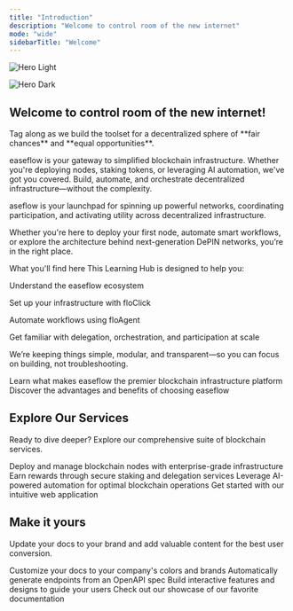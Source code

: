 ```yaml
---
title: "Introduction"
description: "Welcome to control room of the new internet"
mode: "wide"
sidebarTitle: "Welcome"
---
```


<img
  className="block dark:hidden"
  src="/images/easeflow-introduction.png"
  alt="Hero Light"
/>

<img
  className="hidden dark:block"
  src="/images/easeflow-introduction.png"
  alt="Hero Dark"
/>

## Welcome to control room of the new internet!
<Tip>
Tag along as we build the toolset for a decentralized sphere of **fair chances** and **equal opportunities**.
</Tip>

easeflow is your gateway to simplified blockchain infrastructure. Whether you're deploying nodes, staking tokens, or leveraging AI automation, we've got you covered.
Build, automate, and orchestrate decentralized infrastructure—without the complexity.

aseflow is your launchpad for spinning up powerful networks, coordinating participation, and activating utility across decentralized infrastructure.

Whether you're here to deploy your first node, automate smart workflows, or explore the architecture behind next-generation DePIN networks, you’re in the right place.

What you'll find here
This Learning Hub is designed to help you:

Understand the easeflow ecosystem

Set up your infrastructure with floClick

Automate workflows using floAgent

Get familiar with delegation, orchestration, and participation at scale

We’re keeping things simple, modular, and transparent—so you can focus on building, not troubleshooting.


<CardGroup cols={2}>
  <Card title="About easeflow?" icon="info-circle" href="/introduction/about-easeflow">
    Learn what makes easeflow the premier blockchain infrastructure platform
  </Card>
  <Card title="Why easeflow?" icon="star" href="/introduction/why-easeflow">
    Discover the advantages and benefits of choosing easeflow
  </Card>
</CardGroup>

## Explore Our Services

Ready to dive deeper? Explore our comprehensive suite of blockchain services.

<CardGroup cols={2}>
  <Card title="Node Deployment" icon="server" href="/node-deployment/introduction">
    Deploy and manage blockchain nodes with enterprise-grade infrastructure
  </Card>
  <Card title="Staking & Delegation" icon="coins" href="/staking/introduction">
    Earn rewards through secure staking and delegation services
  </Card>
  <Card title="floAgent AI" icon="robot" href="/floagent/introduction">
    Leverage AI-powered automation for optimal blockchain operations
  </Card>
  <Card title="Launch App" icon="rocket" href="https://app.easeflow.io">
    Get started with our intuitive web application
  </Card>
</CardGroup>

## Make it yours

Update your docs to your brand and add valuable content for the best user conversion.

<CardGroup cols={2}>
  <Card title="Customize Style" icon="palette" href="https://mintlify.com/docs/settings/global">
    Customize your docs to your company's colors and brands
  </Card>
  <Card title="Reference APIs" icon="code" href="https://mintlify.com/docs/api-playground/openapi">
    Automatically generate endpoints from an OpenAPI spec
  </Card>
  <Card title="Add Components" icon="screwdriver-wrench" href="https://mintlify.com/docs/content/components/accordions">
    Build interactive features and designs to guide your users
  </Card>
  <Card title="Get Inspiration" icon="stars" href="https://mintlify.com/customers">
    Check out our showcase of our favorite documentation
  </Card>
</CardGroup>
